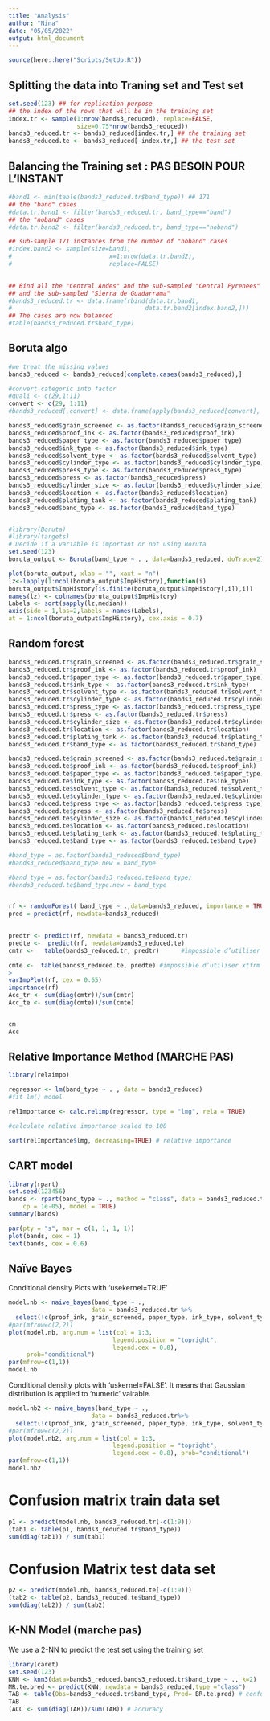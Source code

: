 ```yaml
---
title: "Analysis"
author: "Nina"
date: "05/05/2022"
output: html_document
---
```


```r
source(here::here("Scripts/SetUp.R"))
```
## Splitting the data into Traning set and Test set 

```r
set.seed(123) ## for replication purpose
## the index of the rows that will be in the training set
index.tr <- sample(1:nrow(bands3_reduced), replace=FALSE,
                   size=0.75*nrow(bands3_reduced))
bands3_reduced.tr <- bands3_reduced[index.tr,] ## the training set
bands3_reduced.te <- bands3_reduced[-index.tr,] ## the test set
```

## Balancing the Training set : PAS BESOIN POUR L'INSTANT

```r
#band1 <- min(table(bands3_reduced.tr$band_type)) ## 171
## the "band" cases
#data.tr.band1 <- filter(bands3_reduced.tr, band_type=="band")
## the "noband" cases
#data.tr.band2 <- filter(bands3_reduced.tr, band_type=="noband")

## sub-sample 171 instances from the number of "noband" cases
#index.band2 <- sample(size=band1, 
#                           x=1:nrow(data.tr.band2), 
#                           replace=FALSE)

  
## Bind all the "Central Andes" and the sub-sampled "Central Pyrenees" 
## and the sub-sampled "Sierra de Guadarrama"
#bands3_reduced.tr <- data.frame(rbind(data.tr.band1,
#                                     data.tr.band2[index.band2,])) 
## The cases are now balanced
#table(bands3_reduced.tr$band_type)
```

## Boruta algo 

```r
#we treat the missing values 
bands3_reduced <- bands3_reduced[complete.cases(bands3_reduced),]

#convert categoric into factor
#quali <- c(29,1:11)
convert <- c(29, 1:11)
#bands3_reduced[,convert] <- data.frame(apply(bands3_reduced[convert], 2, #as.factor))  --> marche pas donc 1 par 1 

bands3_reduced$grain_screened <- as.factor(bands3_reduced$grain_screened)
bands3_reduced$proof_ink <- as.factor(bands3_reduced$proof_ink)
bands3_reduced$paper_type <- as.factor(bands3_reduced$paper_type)
bands3_reduced$ink_type <- as.factor(bands3_reduced$ink_type)
bands3_reduced$solvent_type <- as.factor(bands3_reduced$solvent_type)
bands3_reduced$cylinder_type <- as.factor(bands3_reduced$cylinder_type)
bands3_reduced$press_type <- as.factor(bands3_reduced$press_type)
bands3_reduced$press <- as.factor(bands3_reduced$press)
bands3_reduced$cylinder_size <- as.factor(bands3_reduced$cylinder_size)
bands3_reduced$location <- as.factor(bands3_reduced$location)
bands3_reduced$plating_tank <- as.factor(bands3_reduced$plating_tank)
bands3_reduced$band_type <- as.factor(bands3_reduced$band_type)


#library(Boruta)
#library(targets)
# Decide if a variable is important or not using Boruta
set.seed(123)
boruta_output <- Boruta(band_type ~ . , data=bands3_reduced, doTrace=2) # perform Boruta search

plot(boruta_output, xlab = "", xaxt = "n")
lz<-lapply(1:ncol(boruta_output$ImpHistory),function(i)
boruta_output$ImpHistory[is.finite(boruta_output$ImpHistory[,i]),i])
names(lz) <- colnames(boruta_output$ImpHistory)
Labels <- sort(sapply(lz,median))
axis(side = 1,las=2,labels = names(Labels),
at = 1:ncol(boruta_output$ImpHistory), cex.axis = 0.7)

```
## Random forest

```r

bands3_reduced.tr$grain_screened <- as.factor(bands3_reduced.tr$grain_screened)
bands3_reduced.tr$proof_ink <- as.factor(bands3_reduced.tr$proof_ink)
bands3_reduced.tr$paper_type <- as.factor(bands3_reduced.tr$paper_type)
bands3_reduced.tr$ink_type <- as.factor(bands3_reduced.tr$ink_type)
bands3_reduced.tr$solvent_type <- as.factor(bands3_reduced.tr$solvent_type)
bands3_reduced.tr$cylinder_type <- as.factor(bands3_reduced.tr$cylinder_type)
bands3_reduced.tr$press_type <- as.factor(bands3_reduced.tr$press_type)
bands3_reduced.tr$press <- as.factor(bands3_reduced.tr$press)
bands3_reduced.tr$cylinder_size <- as.factor(bands3_reduced.tr$cylinder_size)
bands3_reduced.tr$location <- as.factor(bands3_reduced.tr$location)
bands3_reduced.tr$plating_tank <- as.factor(bands3_reduced.tr$plating_tank)
bands3_reduced.tr$band_type <- as.factor(bands3_reduced.tr$band_type)

bands3_reduced.te$grain_screened <- as.factor(bands3_reduced.te$grain_screened)
bands3_reduced.te$proof_ink <- as.factor(bands3_reduced.te$proof_ink)
bands3_reduced.te$paper_type <- as.factor(bands3_reduced.te$paper_type)
bands3_reduced.te$ink_type <- as.factor(bands3_reduced.te$ink_type)
bands3_reduced.te$solvent_type <- as.factor(bands3_reduced.te$solvent_type)
bands3_reduced.te$cylinder_type <- as.factor(bands3_reduced.te$cylinder_type)
bands3_reduced.te$press_type <- as.factor(bands3_reduced.te$press_type)
bands3_reduced.te$press <- as.factor(bands3_reduced.te$press)
bands3_reduced.te$cylinder_size <- as.factor(bands3_reduced.te$cylinder_size)
bands3_reduced.te$location <- as.factor(bands3_reduced.te$location)
bands3_reduced.te$plating_tank <- as.factor(bands3_reduced.te$plating_tank)
bands3_reduced.te$band_type <- as.factor(bands3_reduced.te$band_type)

#band_type = as.factor(bands3_reduced$band_type)
#bands3_reduced$band_type.new = band_type

#band_type = as.factor(bands3_reduced.te$band_type)
#bands3_reduced.te$band_type.new = band_type


rf <- randomForest( band_type ~ .,data=bands3_reduced, importance = TRUE)
pred = predict(rf, newdata=bands3_reduced)
               

predtr <- predict(rf, newdata = bands3_reduced.tr)
predte <-  predict(rf, newdata=bands3_reduced.te)
cmtr <-   table(bands3_reduced.tr, predtr)      #impossible d’utiliser xtfrm sur un tableau de données (data frame)

cmte <-  table(bands3_reduced.te, predte) #impossible d’utiliser xtfrm sur un tableau de données (data frame)
> 
varImpPlot(rf, cex = 0.65)
importance(rf)
Acc_tr <- sum(diag(cmtr))/sum(cmtr)
Acc_te <- sum(diag(cmte))/sum(cmte)


cm
Acc
```
## Relative Importance Method (MARCHE PAS) 
```r

library(relaimpo)

regressor <- lm(band_type ~ . , data = bands3_reduced) 
#fit lm() model

relImportance <- calc.relimp(regressor, type = "lmg", rela = TRUE) 

#calculate relative importance scaled to 100

sort(relImportance$lmg, decreasing=TRUE) # relative importance
```
## CART model 

```r
library(rpart)
set.seed(123456)
bands <- rpart(band_type ~ ., method = "class", data = bands3_reduced.tr, control = rpart.control(minsplit = 4,
    cp = 1e-05), model = TRUE)
summary(bands)
```

```r
par(pty = "s", mar = c(1, 1, 1, 1))
plot(bands, cex = 1)
text(bands, cex = 0.6)
```



## Naïve Bayes

Conditional density Plots with 'usekernel=TRUE' 
```r
model.nb <- naive_bayes(band_type ~ .,
                       data = bands3_reduced.tr %>%
  select(!c(proof_ink, grain_screened, paper_type, ink_type, solvent_type, cylinder_type, press_type, press)), usekernel=TRUE, laplace=1)
#par(mfrow=c(2,2))
plot(model.nb, arg.num = list(col = 1:3,
                             legend.position = "topright",
                             legend.cex = 0.8),
     prob="conditional")
par(mfrow=c(1,1))
model.nb
```


Conditional density plots with 'uskernel=FALSE'. It means that Gaussian distribution is applied to 'numeric' vairable. 
```r
model.nb2 <- naive_bayes(band_type ~ .,
                       data = bands3_reduced.tr%>%
  select(!c(proof_ink, grain_screened, paper_type, ink_type, solvent_type, cylinder_type, press_type, press)), usekernel=FALSE, laplace=1) 
#par(mfrow=c(2,2))
plot(model.nb2, arg.num = list(col = 1:3,
                             legend.position = "topright",
                             legend.cex = 0.8), prob="conditional")
par(mfrow=c(1,1))
model.nb2
```

# Confusion matrix train data set 
```r
p1 <- predict(model.nb, bands3_reduced.tr[-c(1:9)])
(tab1 <- table(p1, bands3_reduced.tr$band_type))
sum(diag(tab1)) / sum(tab1)
```
# Confusion Matrix test data set 
```r
p2 <- predict(model.nb, bands3_reduced.te[-c(1:9)])
(tab2 <- table(p2, bands3_reduced.te$band_type))
sum(diag(tab2)) / sum(tab2)
```


## K-NN Model (marche pas)

We use a 2-NN to predict the test set using the training set
```R
library(caret)
set.seed(123)
KNN <- knn3(data=bands3_reduced,bands3_reduced.tr$band_type ~ ., k=2)
MR.te.pred <- predict(KNN, newdata = bands3_reduced,type ="class") 
TAB <- table(Obs=bands3_reduced.tr$band_type, Pred= BR.te.pred) # confusion matrix 
TAB
(ACC <- sum(diag(TAB))/sum(TAB)) # accuracy 
```

